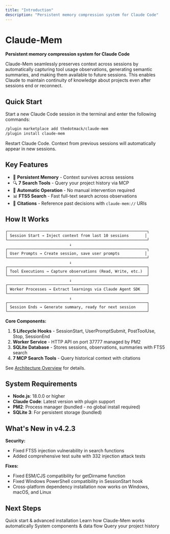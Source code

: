 ```yaml
---
title: "Introduction"
description: "Persistent memory compression system for Claude Code"
---
```


# Claude-Mem

**Persistent memory compression system for Claude Code**

Claude-Mem seamlessly preserves context across sessions by automatically capturing tool usage observations, generating semantic summaries, and making them available to future sessions. This enables Claude to maintain continuity of knowledge about projects even after sessions end or reconnect.

## Quick Start

Start a new Claude Code session in the terminal and enter the following commands:

```bash
/plugin marketplace add thedotmack/claude-mem
/plugin install claude-mem
```

Restart Claude Code. Context from previous sessions will automatically appear in new sessions.

## Key Features

- 🧠 **Persistent Memory** - Context survives across sessions
- 🔍 **7 Search Tools** - Query your project history via MCP
- 🤖 **Automatic Operation** - No manual intervention required
- 📊 **FTS5 Search** - Fast full-text search across observations
- 🔗 **Citations** - Reference past decisions with `claude-mem://` URIs

## How It Works

```
┌─────────────────────────────────────────────────────────────┐
│ Session Start → Inject context from last 10 sessions       │
└─────────────────────────────────────────────────────────────┘
                            ↓
┌─────────────────────────────────────────────────────────────┐
│ User Prompts → Create session, save user prompts           │
└─────────────────────────────────────────────────────────────┘
                            ↓
┌─────────────────────────────────────────────────────────────┐
│ Tool Executions → Capture observations (Read, Write, etc.)  │
└─────────────────────────────────────────────────────────────┘
                            ↓
┌─────────────────────────────────────────────────────────────┐
│ Worker Processes → Extract learnings via Claude Agent SDK   │
└─────────────────────────────────────────────────────────────┘
                            ↓
┌─────────────────────────────────────────────────────────────┐
│ Session Ends → Generate summary, ready for next session     │
└─────────────────────────────────────────────────────────────┘
```

**Core Components:**
1. **5 Lifecycle Hooks** - SessionStart, UserPromptSubmit, PostToolUse, Stop, SessionEnd
2. **Worker Service** - HTTP API on port 37777 managed by PM2
3. **SQLite Database** - Stores sessions, observations, summaries with FTS5 search
4. **7 MCP Search Tools** - Query historical context with citations

See [Architecture Overview](architecture/overview) for details.

## System Requirements

- **Node.js**: 18.0.0 or higher
- **Claude Code**: Latest version with plugin support
- **PM2**: Process manager (bundled - no global install required)
- **SQLite 3**: For persistent storage (bundled)

## What's New in v4.2.3

**Security:**
- Fixed FTS5 injection vulnerability in search functions
- Added comprehensive test suite with 332 injection attack tests

**Fixes:**
- Fixed ESM/CJS compatibility for getDirname function
- Fixed Windows PowerShell compatibility in SessionStart hook
- Cross-platform dependency installation now works on Windows, macOS, and Linux

## Next Steps

<CardGroup cols={2}>
  <Card title="Installation" icon="download" href="/installation">
    Quick start & advanced installation
  </Card>
  <Card title="Getting Started" icon="rocket" href="/usage/getting-started">
    Learn how Claude-Mem works automatically
  </Card>
  <Card title="Architecture" icon="sitemap" href="/architecture/overview">
    System components & data flow
  </Card>
  <Card title="Search Tools" icon="magnifying-glass" href="/usage/search-tools">
    Query your project history
  </Card>
</CardGroup>
